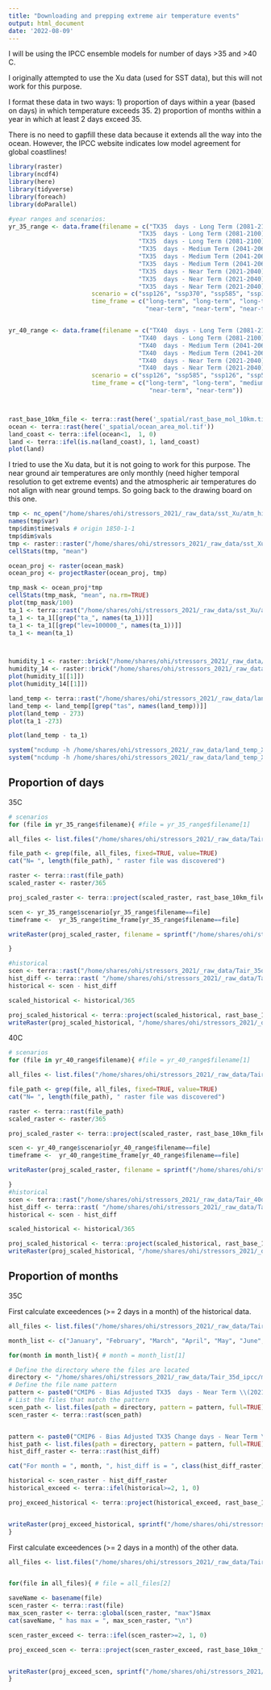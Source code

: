 ```yaml
---
title: "Downloading and prepping extreme air temperature events"
output: html_document
date: '2022-08-09'
---
```


I will be using the IPCC ensemble models for number of days >35 and >40 C. 

I originally attempted to use the Xu data (used for SST data), but this will not work for this purpose.

I format these data in two ways: 
1) proportion of days within a year (based on days) in which temperature exceeds 35.
2) proportion of months within a year in which at least 2 days exceed 35.

There is no need to gapfill these data because it extends all the way into the ocean.  However, the IPCC website indicates low model agreement for global coastlines!

```r
library(raster)
library(ncdf4)
library(here)
library(tidyverse)
library(foreach)
library(doParallel)

#year ranges and scenarios:
yr_35_range <- data.frame(filename = c("TX35  days - Long Term (2081-2100) SSP1-2.6",
                                    "TX35  days - Long Term (2081-2100) SSP3-7.0",
                                    "TX35  days - Long Term (2081-2100) SSP5-8.5",
                                    "TX35  days - Medium Term (2041-2060) SSP1-2.6",
                                    "TX35  days - Medium Term (2041-2060) SSP3-7.0",
                                    "TX35  days - Medium Term (2041-2060) SSP5-8.5",
                                    "TX35  days - Near Term (2021-2040) SSP1-2.6",
                                    "TX35  days - Near Term (2021-2040) SSP3-7.0",
                                    "TX35  days - Near Term (2021-2040) SSP5-8.5"),
                       scenario = c("ssp126", "ssp370", "ssp585", "ssp126", "ssp370", "ssp585", "ssp126", "ssp370", "ssp585"),
                       time_frame = c("long-term", "long-term", "long-term", "medium-term", "medium-term", "medium-term",
                                      "near-term", "near-term", "near-term"))


yr_40_range <- data.frame(filename = c("TX40  days - Long Term (2081-2100) SSP1-2.6",
                                    "TX40  days - Long Term (2081-2100) SSP5-8.5",
                                    "TX40  days - Medium Term (2041-2060) SSP1-2.6",
                                    "TX40  days - Medium Term (2041-2060) SSP5-8.5",
                                    "TX40  days - Near Term (2021-2040) SSP1-2.6",
                                    "TX40  days - Near Term (2021-2040) SSP5-8.5"),
                       scenario = c("ssp126", "ssp585", "ssp126", "ssp585", "ssp126",  "ssp585"),
                       time_frame = c("long-term", "long-term", "medium-term", "medium-term",
                                       "near-term", "near-term"))



rast_base_10km_file <- terra::rast(here('_spatial/rast_base_mol_10km.tif'))
ocean <- terra::rast(here('_spatial/ocean_area_mol.tif'))
land_coast <- terra::ifel(ocean<1,  1, 0)
land <- terra::ifel(is.na(land_coast), 1, land_coast)
plot(land)
```


I tried to use the Xu data, but it is not going to work for this purpose. The near ground air temperatures
are only monthly (need higher temporal resolution to get extreme events) and the atmospheric air temperatures do not 
align with near ground temps. So going back to the drawing board on this one.
```r
tmp <- nc_open("/home/shares/ohi/stressors_2021/_raw_data/sst_Xu/atm_hist_1979_01.nc4")
names(tmp$var)
tmp$dim$time$vals # origin 1850-1-1
tmp$dim$vals
tmp <- raster::raster("/home/shares/ohi/stressors_2021/_raw_data/sst_Xu/atm_hist_2000_01.nc4", varname="ps")
cellStats(tmp, "mean")

ocean_proj <- raster(ocean_mask)
ocean_proj <- projectRaster(ocean_proj, tmp)

tmp_mask <- ocean_proj*tmp
cellStats(tmp_mask, "mean", na.rm=TRUE)
plot(tmp_mask/100)
ta_1 <- terra::rast("/home/shares/ohi/stressors_2021/_raw_data/sst_Xu/atm_hist_2000_06.nc4")
ta_1 <- ta_1[[grep("ta_", names(ta_1))]]
ta_1 <- ta_1[[grep("lev=100000_", names(ta_1))]]
ta_1 <- mean(ta_1)



humidity_1 <- raster::brick("/home/shares/ohi/stressors_2021/_raw_data/sst_Xu/atm_hist_2000_06.nc4", varname="hur", level=1) 
humidity_14 <- raster::brick("/home/shares/ohi/stressors_2021/_raw_data/sst_Xu/atm_hist_2000_06.nc4", varname="hur", level=14)
plot(humidity_1[[1]])
plot(humidity_14[[1]])

land_temp <- terra::rast("/home/shares/ohi/stressors_2021/_raw_data/land_temp_Xu/lnd.historical.200006.nc")
land_temp <- land_temp[[grep("tas", names(land_temp))]]
plot(land_temp - 273)
plot(ta_1 -273)

plot(land_temp - ta_1)

system("ncdump -h /home/shares/ohi/stressors_2021/_raw_data/land_temp_Xu/lnd.historical.198905.nc")
system("ncdump -h /home/shares/ohi/stressors_2021/_raw_data/land_temp_Xu/lnd.historical.198905.nc")

```


## Proportion of days

35C
```r
# scenarios
for (file in yr_35_range$filename){ #file = yr_35_range$filename[1]

all_files <- list.files("/home/shares/ohi/stressors_2021/_raw_data/Tair_35d_ipcc", full=TRUE)

file_path <- grep(file, all_files, fixed=TRUE, value=TRUE)
cat("N= ", length(file_path), " raster file was discovered")

raster <- terra::rast(file_path)
scaled_raster <- raster/365

proj_scaled_raster <- terra::project(scaled_raster, rast_base_10km_file, method="near")

scen <- yr_35_range$scenario[yr_35_range$filename==file]
timeframe <-  yr_35_range$time_frame[yr_35_range$filename==file]

writeRaster(proj_scaled_raster, filename = sprintf("/home/shares/ohi/stressors_2021/_dataprep/T_air/proportion_days_35C/days-35_%s_%s.tif", scen, timeframe), overwrite = TRUE)

}

#historical
scen <- terra::rast("/home/shares/ohi/stressors_2021/_raw_data/Tair_35d_ipcc/CMIP6 - Bias Adjusted TX35  days - Near Term (2021-2040) SSP1-2.6  - Annual (24 models).tiff")
hist_diff <- terra::rast( "/home/shares/ohi/stressors_2021/_raw_data/Tair_35d_ipcc/CMIP6 - Bias Adjusted TX35 Change days - Near Term (2021-2040) SSP1-2.6 (rel. to 1995-2014) - Annual (24 models).tiff")
historical <- scen - hist_diff

scaled_historical <- historical/365

proj_scaled_historical <- terra::project(scaled_historical, rast_base_10km_file, method="near")
writeRaster(proj_scaled_historical, "/home/shares/ohi/stressors_2021/_dataprep/T_air/proportion_days_35C/days-35_NA_historical.tif", overwrite = TRUE)

```


40C
```r

# scenarios
for (file in yr_40_range$filename){ #file = yr_40_range$filename[1]

all_files <- list.files("/home/shares/ohi/stressors_2021/_raw_data/Tair_40d_ipcc", full=TRUE)

file_path <- grep(file, all_files, fixed=TRUE, value=TRUE)
cat("N= ", length(file_path), " raster file was discovered")

raster <- terra::rast(file_path)
scaled_raster <- raster/365

proj_scaled_raster <- terra::project(scaled_raster, rast_base_10km_file, method="near")

scen <- yr_40_range$scenario[yr_40_range$filename==file]
timeframe <-  yr_40_range$time_frame[yr_40_range$filename==file]

writeRaster(proj_scaled_raster, filename = sprintf("/home/shares/ohi/stressors_2021/_dataprep/T_air/proportion_days_40C/days-40_%s_%s.tif", scen, timeframe), overwrite = TRUE)

}
#historical
scen <- terra::rast("/home/shares/ohi/stressors_2021/_raw_data/Tair_40d_ipcc/CMIP6 - Bias Adjusted TX40  days - Near Term (2021-2040) SSP1-2.6  - Annual (24 models).tiff")
hist_diff <- terra::rast( "/home/shares/ohi/stressors_2021/_raw_data/Tair_40d_ipcc/CMIP6 - Bias Adjusted TX40 Change days - Near Term (2021-2040) SSP1-2.6 (rel. to 1995-2014) - Annual (24 models).tiff")
historical <- scen - hist_diff

scaled_historical <- historical/365

proj_scaled_historical <- terra::project(scaled_historical, rast_base_10km_file, method="near")
writeRaster(proj_scaled_historical, "/home/shares/ohi/stressors_2021/_dataprep/T_air/proportion_days_40C/days-40_NA_historical.tif", overwrite = TRUE)

```

## Proportion of months

35C


First calculate exceedences (>= 2 days in a month) of the historical data.  

```r

all_files <- list.files("/home/shares/ohi/stressors_2021/_raw_data/Tair_35d_ipcc/monthly", full=TRUE)

month_list <- c("January", "February", "March", "April", "May", "June", "July", "August", "September", "October", "November", "December")

for(month in month_list){ # month = month_list[1]

# Define the directory where the files are located
directory <- "/home/shares/ohi/stressors_2021/_raw_data/Tair_35d_ipcc/monthly"
# Define the file name pattern
pattern <- paste0("CMIP6 - Bias Adjusted TX35  days - Near Term \\(2021-2040\\) SSP1-2\\.6  - ", month, " \\(.*models\\)\\.tiff$")
# List the files that match the pattern
scen_path <- list.files(path = directory, pattern = pattern, full=TRUE)
scen_raster <- terra::rast(scen_path)


pattern <- paste0("CMIP6 - Bias Adjusted TX35 Change days - Near Term \\(2021-2040\\) SSP1-2\\.6 \\(rel\\. to 1995-2014\\) - ", month, " \\(.*models\\)\\.tiff$")
hist_path <- list.files(path = directory, pattern = pattern, full=TRUE)
hist_diff_raster <- terra::rast(hist_diff)

cat("For month = ", month, ", hist_diff is = ", class(hist_diff_raster)[1], "and scen_raster is = ", class(scen_raster)[1], "\n")

historical <- scen_raster - hist_diff_raster
historical_exceed <- terra::ifel(historical>=2, 1, 0)

proj_exceed_historical <- terra::project(historical_exceed, rast_base_10km_file, method="near")


writeRaster(proj_exceed_historical, sprintf("/home/shares/ohi/stressors_2021/_dataprep/T_air/proportion_months_35C/exceed_2days_monthly/month-exceed-35_%s_NA_historical.tif", month), overwrite = TRUE)
}

```


First calculate exceedences (>= 2 days in a month) of the other data.  

```r

all_files <- list.files("/home/shares/ohi/stressors_2021/_raw_data/Tair_35d_ipcc/monthly", full=TRUE, pattern = "TX35  days")


for(file in all_files){ # file = all_files[2]

saveName <- basename(file)
scen_raster <- terra::rast(file)
max_scen_raster <- terra::global(scen_raster, "max")$max
cat(saveName, " has max = ", max_scen_raster, "\n")

scen_raster_exceed <- terra::ifel(scen_raster>=2, 1, 0)

proj_exceed_scen <- terra::project(scen_raster_exceed, rast_base_10km_file, method="near")


writeRaster(proj_exceed_scen, sprintf("/home/shares/ohi/stressors_2021/_dataprep/T_air/proportion_months_35C/exceed_2days_monthly/month-exceed_%s", saveName), overwrite = TRUE)
}

```





